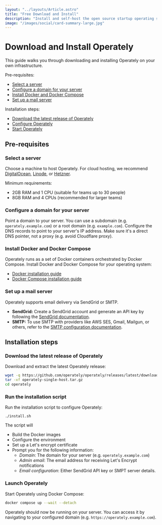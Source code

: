```yaml
---
layout: "../layouts/Article.astro"
title: "Free Download and Install"
description: "Install and self-host the open source startup operating system on-premises in your own infrastructure."
image: "/images/social/card-summary-large.jpg"
---
```


# Download and Install Operately

This guide walks you through downloading and installing Operately on your own infrastructure.

Pre-requisites:

- [Select a server](#select-a-server)
- [Configure a domain for your server](#configure-a-domain-for-your-server)
- [Install Docker and Docker Compose](#install-docker-and-docker-compose)
- [Set up a mail server](#set-up-a-mail-server)

Installation steps:

- [Download the latest release of Operately](#download-the-latest-release-of-operately)
- [Configure Operately](#configure-operately)
- [Start Operately](#start-operately)

## Pre-requisites

### Select a server

Choose a machine to host Operately. For cloud hosting, we recommend
[DigitalOcean](https://www.digitalocean.com/), [Linode](https://www.linode.com/), or
[Hetzner](https://www.hetzner.com/).

Minimum requirements:

- 2GB RAM and 1 CPU (suitable for teams up to 30 people)
- 8GB RAM and 4 CPUs (recommended for larger teams)

### Configure a domain for your server

Point a domain to your server. You can use a subdomain (e.g. `operately.example.com`) or a
root domain (e.g. `example.com`). Configure the DNS records to point to your server's IP
address. Make sure it's a direct DNS pointer, not a proxy (e.g. avoid Cloudflare proxy).

### Install Docker and Docker Compose

Operately runs as a set of Docker containers orchestrated by Docker Compose.
Install Docker and Docker Compose for your operating system:

- [Docker installation guide](https://docs.docker.com/get-docker/)
- [Docker Compose installation guide](https://docs.docker.com/compose/install/)

### Set up a mail server

Operately supports email delivery via SendGrid or SMTP.

- **SendGrid:** Create a SendGrid account and generate an API key by following
  the [SendGrid documentation](https://sendgrid.com/docs/ui/account-and-settings/api-keys/).
- **SMTP:** To use SMTP with providers like AWS SES, Gmail, Mailgun, or others,
  refer to the [SMTP configuration documentation](https://github.com/operately/operately/blob/main/docs/smtp-configuration.md).

## Installation steps

### Download the latest release of Operately

Download and extract the latest Operately release:

```bash
wget -q https://github.com/operately/operately/releases/latest/download/operately-single-host.tar.gz
tar -xf operately-single-host.tar.gz
cd operately
```

### Run the installation script

Run the installation script to configure Operately:

```
./install.sh
```

The script will

- Build the Docker images
- Configure the environment
- Set up a Let's encrypt certificate
- Prompt you for the following information:
  - _Domain_: The domain for your server (e.g. `operately.example.com`)
  - _Admin email_: The email address for receiving Let's Encrypt notifications
  - _Email configuration_: Either SendGrid API key or SMPT server details.

### Launch Operately

Start Operately using Docker Compose:

```bash
docker compose up --wait --detach
```

Operately should now be running on your server. You can access it by navigating to your
configured domain (e.g. `https://operately.example.com`).
